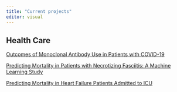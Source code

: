 ```yaml
---
title: "Current projects"
editor: visual
---
```


## Health Care

[Outcomes of Monoclonal Antibody Use in Patients with COVID-19](http://mabs.jackhuber.org)

[Predicting Mortality in Patients with Necrotizing Fasciitis: A Machine Learning Study](http://necrotizingfasciitis.jackhuber.org)

[Predicting Mortality in Heart Failure Patients Admitted to ICU](http://mortality.jackhuber.org)
